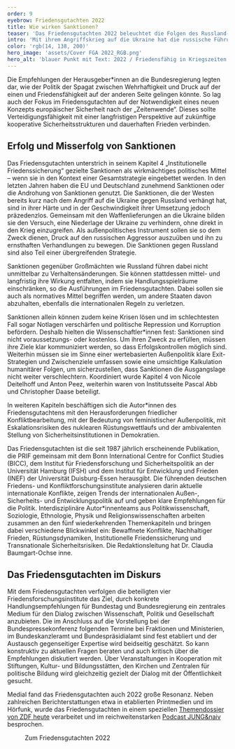 ---
order: 9
eyebrow: Friedensgutachten 2022
title: Wie wirken Sanktionen?
teaser: 'Das Friedensgutachten 2022 beleuchtet die Folgen des Russland-Ukraine-Kriegs und diskutiert Maßnahmen, um den Krieg zu beenden – unter anderem die umfangreichen Sanktionen gegen Russland.'
intro: 'Mit ihrem Angriffskrieg auf die Ukraine hat die russische Führung Leid und Zerstörung über die Menschen im Land gebracht. Zugleich erschüttert die Aggression die europäische Friedens- und Sicherheitsordnung. Die Auswirkungen des Krieges sind weiterhin weltweit zu spüren. Das Friedensgutachten 2022 nahm zu zentralen Fragen Stellung: Was hat zu diesem Krieg geführt und welche Möglichkeiten gibt es, der Logik von Konfrontation, Gewalt und Krieg zu entkommen? '
color: 'rgb(14, 138, 200)'
hero_image: 'assets/Cover FGA 2022_RGB.png'
hero_alt: 'blauer Punkt mit Text: 2022 / Friedensfähig in Kriegszeiten / friedensgutachten'
---

<Leadin>Die Empfehlungen der Herausgeber\*innen</Leadin> an die Bundesregierung legten dar, wie der Politik der Spagat zwischen Wehrhaftigkeit und Druck auf der einen und Friedensfähigkeit auf der anderen Seite gelingen könnte. So lag auch der Fokus im Friedensgutachten auf der Notwendigkeit eines neuen Konzepts europäischer Sicherheit nach der „Zeitenwende“. Dieses sollte Verteidigungsfähigkeit mit einer langfristigen Perspektive auf zukünftige kooperative Sicherheitsstrukturen und dauerhaften Frieden verbinden.

## Erfolg und Misserfolg von Sanktionen

Das Friedensgutachten unterstrich in seinem Kapitel 4 „Institutionelle Friedenssicherung“ gezielte Sanktionen als wirkmächtiges politisches Mittel – wenn sie in den Kontext einer Gesamtstrategie eingebettet werden. In den letzten Jahren haben die EU und Deutschland zunehmend Sanktionen oder die Androhung von Sanktionen genutzt. Die Sanktionen, die der Westen bereits kurz nach dem Angriff auf die Ukraine gegen Russland verhängt hat, sind in ihrer Härte und in der Geschwindigkeit ihrer Umsetzung jedoch präzedenzlos. Gemeinsam mit den Waffenlieferungen an die Ukraine bilden sie den Versuch, eine Niederlage der Ukraine zu verhindern, ohne direkt in den Krieg einzugreifen. Als außenpolitisches Instrument sollen sie so dem Zweck dienen, Druck auf den russischen Aggressor auszuüben und ihn zu ernsthaften Verhandlungen zu bewegen. Die Sanktionen gegen Russland sind also Teil einer übergreifenden Strategie.

Sanktionen gegenüber Großmächten wie Russland führen dabei nicht unmittelbar zu Verhaltensänderungen. Sie können stattdessen mittel- und langfristig ihre Wirkung entfalten, indem sie Handlungsspielräume einschränken, so die Ausführungen im Friedensgutachten. Dabei sollen sie auch als normatives Mittel begriffen werden, um andere Staaten davon abzuhalten, ebenfalls die internationalen Regeln zu verletzen.

Sanktionen allein können zudem keine Krisen lösen und im schlechtesten Fall sogar Notlagen verschärfen und politische Repression und Korruption befördern. Deshalb hielten die Wissenschaftler\*innen fest: Sanktionen sind nicht voraussetzungs- oder kostenlos. Um ihren Zweck zu erfüllen, müssen ihre Ziele klar kommuniziert werden, so dass Erfolgskontrollen möglich sind. Weiterhin müssen sie im Sinne einer wertebasierten Außenpolitik klare Exit-Strategien und Zwischenziele umfassen sowie eine umsichtige Kalkulation humanitärer Folgen, um sicherzustellen, dass Sanktionen die Ausgangslage nicht weiter verschlechtern. Koordiniert wurde Kapitel 4 von Nicole Deitelhoff und Anton Peez, weiterhin waren von Institutsseite Pascal Abb und Christopher Daase beteiligt.

In weiteren Kapiteln beschäftigen sich die Autor\*innen des Friedensgutachtens mit den Herausforderungen friedlicher Konfliktbearbeitung, mit der Bedeutung von feministischer Außenpolitik, mit Eskalationsrisiken des nuklearen Rüstungswettlaufs und der ambivalenten Stellung von Sicherheitsinstitutionen in Demokratien.

<Callout eyebrow="Infobox" title="Das Friedensgutachten" expandable={false}>

Das Friedensgutachten ist die seit 1987 jährlich erscheinende Publikation, die PRIF gemeinsam mit dem Bonn International Centre for Conflict Studies (BICC), dem Institut für Friedensforschung und Sicherheitspolitik an der Universität Hamburg (IFSH) und dem Institut für Entwicklung und Frieden (INEF) der Universität Duisburg-Essen herausgibt. Die führenden deutschen Friedens- und Konfliktforschungsinstitute analysieren darin aktuelle internationale Konflikte, zeigen Trends der internationalen Außen-, Sicherheits- und Entwicklungspolitik auf und geben klare Empfehlungen für die Politik. Interdisziplinäre Autor*innenteams aus Politikwissenschaft, Soziologie, Ethnologie, Physik und Religionswissenschaften arbeiten zusammen an den fünf wiederkehrenden Themenkapiteln und bringen dabei verschiedene Blickwinkel ein: Bewaffnete Konflikte, Nachhaltiger Frieden, Rüstungsdynamiken, Institutionelle Friedenssicherung und Transnationale Sicherheitsrisiken. Die Redaktionsleitung hat Dr. Claudia Baumgart-Ochse inne.

</Callout>

## Das Friedensgutachten im Diskurs

Mit dem Friedensgutachten verfolgen die beteiligten vier Friedensforschungsinstitute das Ziel, durch konkrete Handlungsempfehlungen für Bundestag und Bundesregierung ein zentrales Medium für den Dialog zwischen Wissenschaft, Politik und Gesellschaft anzubieten. Die im Anschluss auf die Vorstellung bei der Bundespressekonferenz folgenden Termine bei Fraktionen und Ministerien, im Bundeskanzleramt und Bundespräsidialamt sind fest etabliert und der Austausch gegenseitiger Expertise wird beidseitig geschätzt. So kann konstruktiv zu aktuellen Fragen beraten und auch kritisch über die Empfehlungen diskutiert werden. Über Veranstaltungen in Kooperation mit Stiftungen, Kultur- und Bildungsstätten, den Kirchen und Zentralen für politische Bildung wird gleichzeitig gezielt der Dialog mit der Öffentlichkeit gesucht.

Medial fand das Friedensgutachten auch 2022 große Resonanz. Neben zahlreichen Berichterstattungen etwa in etablierten Printmedien und im Hörfunk, wurde das Friedensgutachten in einem speziellen [Themendossier von ZDF heute](https://web.archive.org/web/20231013113405/https://www.zdf.de/nachrichten/politik/friedensgutachten-aufruestung-atomwaffen-100.html) verarbeitet und im reichweitenstarken [Podcast JUNG&naiv](https://www.jungundnaiv.de/2022/06/22/friedensforscherin-ursula-schroeder-folge-579/) besprochen.

<Figure
  size="large"
  src="assets/Berlinwoche 2022 Timeline_final.jpg"
  caption="Vorstellung des Friedensgutachtens im politischen Berlin"
  alt="Grafik zeigt Karte des Berliner Regierungsviertels und Text: Die Berlinwoche 2022; Mo, 20. Juni: Anreise und Vorbereitungstreffen im Berliner Büro; Di, 21. Juni: 9:30 Uhr Bundespressekonferenz, 11:00 Uhr (Digitale) Vorstellung Linksfraktion, 12:15 Uhr Vorstellung Fraktion Bündnis 90/Die Grünen, 14:15 Uhr Vorstellung AA, 17:30 Uhr Vorstellung BMZ; Mi, 22. Juni: 13:15 Uhr Vorstellung FDP-Fraktion, 14:00 Uhr Vorstellung CDU/CSU-Fraktion, 17:30 Uhr Vorstellung Bundeskanzleramt; Do, 23. Juni: 9:00 Uhr Vorstellung SPD-Fraktion, 11:30 Uhr Vorstellung Bundespräsidialamt, 14:00 Uhr Vorstellung BMVg"
/>

<CallToAction url="http://friedensgutachten.de/archiv/2022/ausgabe">

Zum Friedensgutachten 2022

</CallToAction>
